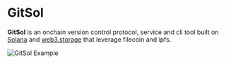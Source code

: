 
# GitSol

**GitSol** is an onchain version control protocol, service and cli tool built on [Solana](https://www.solana.com/) and [web3.storage](https://wbe3.storage) that leverage filecoin and ipfs.

<Bleed>![GitSol Example](../public/logo.png)</Bleed>
